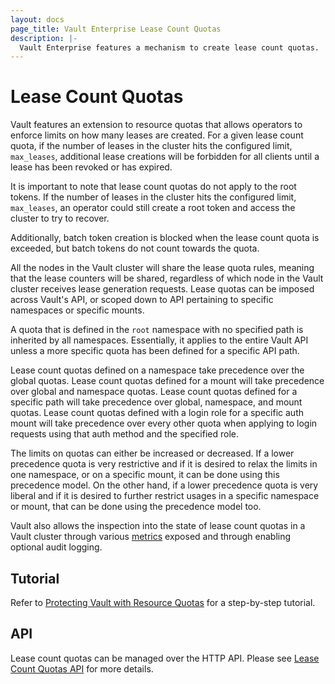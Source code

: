 ```yaml
---
layout: docs
page_title: Vault Enterprise Lease Count Quotas
description: |-
  Vault Enterprise features a mechanism to create lease count quotas.
---
```


# Lease Count Quotas

Vault features an extension to resource quotas that allows operators to enforce
limits on how many leases are created. For a given lease count quota, if the
number of leases in the cluster hits the configured limit, `max_leases`, additional
lease creations will be forbidden for all clients until a lease has been revoked
or has expired.

It is important to note that lease count quotas do not apply to the root tokens.
If the number of leases in the cluster hits the configured limit, `max_leases`,
an operator could still create a root token and access the cluster to try to recover.

Additionally, batch token creation is blocked when the lease count quota is
exceeded, but batch tokens do not count towards the quota.

All the nodes in the Vault cluster will share the lease quota rules, meaning that
the lease counters will be shared, regardless of which node in the Vault cluster
receives lease generation requests. Lease quotas can be imposed across Vault's API,
or scoped down to API pertaining to specific namespaces or specific mounts.

A quota that is defined in the `root` namespace with no specified path is inherited by all namespaces.
Essentially, it applies to the entire Vault API unless a more specific quota has been defined
for a specific API path.

Lease count quotas defined on a namespace take precedence over the global
quotas. Lease count quotas defined for a mount will take precedence over global
and namespace quotas. Lease count quotas defined for a specific path will take precedence
over global, namespace, and mount quotas. Lease count quotas defined with a login role for
a specific auth mount will take precedence over every other quota when applying to
login requests using that auth method and the specified role.

The limits on quotas can either be increased or decreased. If a lower precedence quota
is very restrictive and if it is desired to relax the limits in one namespace,
or on a specific mount, it can be done using this precedence model. On the
other hand, if a lower precedence quota is very liberal and if it is desired to
further restrict usages in a specific namespace or mount, that can be done
using the precedence model too.

Vault also allows the inspection into the state of lease count quotas in a Vault
cluster through various [metrics](/vault/docs/internals/telemetry#Resource-Quota-Metrics)
exposed and through enabling optional audit logging.

## Tutorial

Refer to [Protecting Vault with Resource
Quotas](https://learn.hashicorp.com/vault/security/resource-quotas) for a
step-by-step tutorial.

## API

Lease count quotas can be managed over the HTTP API. Please see
[Lease Count Quotas API](/vault/api-docs/system/lease-count-quotas) for more details.
